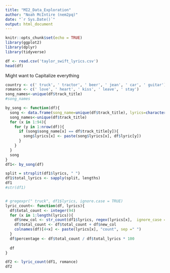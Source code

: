 ```yaml
---
title: "MI2_Data_Exploration"
author: "Noah McIntire (nem2pq)"
date: "`r Sys.Date()`"
output: html_document
---
```


```r
knitr::opts_chunk$set(echo = TRUE)
library(ggplot2)
library(dplyr)
library(tidyverse)

```

 
```r
df <- read.csv('taylor_swift_lyrics.csv')
head(df)
```
Might want to Capitalize everything
```r
country <- c(' truck', ' tractor', ' beer', ' jean', ' car', ' guitar')
romance <- c(' love', ' heart', ' kiss', ' leave', ' stay')
song_names<-unique(df$track_title)
#song_names

by_song <- function(df){
  song <- data.frame(song_name=unique(df$track_title), lyrics=character(94),stringsAsFactors=FALSE)
  song_names<-unique(df$track_title)
  for (x in 1:94){
    for (y in 1:nrow(df)){
      if (song$song_name[x] == df$track_title[y]){
        song$lyrics[x] <- paste(song$lyrics[x], df$lyric[y]) 
      }
    }
  }
  song
}
df1<- by_song(df)

split = strsplit(df1$lyrics, " ")
df1$total_lyrics <- sapply(split, lengths)
df1
#str(df1)


# gregexpr(" truck", df1$lyrics, ignore.case = TRUE)
lyric_count<- function(df, lyrics){
  df$total_count <- integer(94)
  for (x in 1:length(lyrics)){
    df$new_col <- str_count(df1$lyrics, regex(lyrics[x],  ignore_case = TRUE))
    df$total_count <- df$total_count + df$new_col
    colnames(df)[4+x] <- paste(lyrics[x], "count", sep =" ")
  }
  df$percentage <- df$total_count / df$total_lyrics * 100
  
  df
}

df2 <- lyric_count(df1, romance)
df2


```



